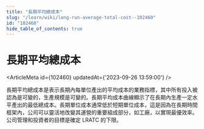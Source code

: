 ```yaml
---
title: "長期平均總成本"
slug: "/learn/wiki/long-run-average-total-cost--102460"
id: "102460"
hide_table_of_contents: true
---
```



# 長期平均總成本

<ArticleMeta id={102460} updatedAt={'2023-09-26 13:59:00'} />
<div className='border-solid border-b border-t-0 my-4 border-[var(--ifm-color-gray-300)]' />

長期平均總成本是表示長期內每單位產出的平均成本的業務指標，其中所有投入被認為是可變的，生產規模是可變的。長期平均成本曲線顯示了在長期內生產一定水平產出的最低總成本。長期單位成本通常低於短期單位成本，這是因為在長期時間框架內，公司可以靈活地改變其運營的重要組成部分，如工廠，以實現最優效率。公司管理和投資者的目標是確定 LRATC 的下限。
